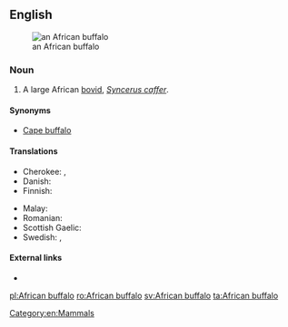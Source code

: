 ==English==
[[Image:African Buffalo.JPG|thumb|right|an African buffalo]]

===Noun===
{{en-noun|head=[[African]] [[buffalo]]}}

# A large African [[bovid]], ''[[Syncerus caffer]]''.

====Synonyms====
* [[Cape buffalo]]

====Translations====
{{trans-top|large bovid}}
* Cherokee: {{t-|chr|ᎠᎱᎵᎧ ᏯᎾᏌ|tr=Ahulika yanasa|sc=Cher}}, {{t-|chr|ᎬᎿᎨ ᏯᎾᏌ|tr=gvhnage yanasa|sc=Cher}}
* Danish: {{t-|da|afrikansk bøffel}}
* Finnish: {{t-|fi|kafferipuhveli}}
{{trans-mid}}
* Malay: {{t-|ms|kerbau Afrika}}
* Romanian: {{t-|ro|bivol african|m}}
* Scottish Gaelic: {{t-|gd|buabhall Afragach|m}}
* Swedish: {{t-|sv|afrikansk buffel|c}}, {{t+|sv|kafferbuffel|c}}
{{trans-bottom}}

====External links====
* {{pedia}}

[[Category:en:Mammals]]

[[pl:African buffalo]]
[[ro:African buffalo]]
[[sv:African buffalo]]
[[ta:African buffalo]]